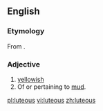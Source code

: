==English==

===Etymology===
From {{etyl|la|en}} {{term|lang=la|luteus}}.

===Adjective===
{{head|en|adjective}}
# [[yellowish]]
# Of or pertaining to [[mud]].

[[pl:luteous]]
[[vi:luteous]]
[[zh:luteous]]